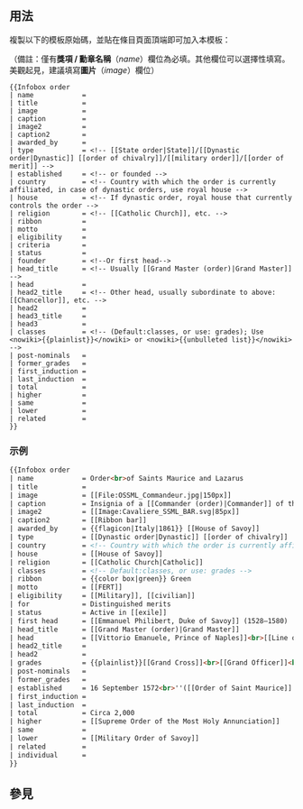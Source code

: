 {{Documentation subpage}}
{{Lua|Module:Infobox|Module:InfoboxImage|Module:Check for unknown parameters}}
{{Parameter names example|_template=| name | title | image | caption | image2 | caption2 | awarded_by | country | type | house | religion | classes | ribbon | motto | day | eligibility | criteria | status | founder | head_title | head | head2_title| head2 | head3_title| head3 | grades | post-nominals | former_grades | established | total | date | first_induction | last_induction | higher | same | lower | related }}
<!-- 在本行下編輯模板說明 -->
== 用法 ==
複製以下的模板原始碼，並貼在條目頁面頂端即可加入本模板：

（備註：僅有'''獎項 / 勳章名稱'''（''name''）欄位為必填。其他欄位可以選擇性填寫。美觀起見，建議填寫'''圖片'''（''image''）欄位）
<pre style="overflow:auto">
{{Infobox order
| name            = 
| title           = 
| image           = 
| caption         = 
| image2          = 
| caption2        = 
| awarded_by      = 
| type            = <!-- [[State order|State]]/[[Dynastic order|Dynastic]] [[order of chivalry]]/[[military order]]/[[order of merit]] -->
| established     = <!-- or founded -->
| country         = <!-- Country with which the order is currently affiliated, in case of dynastic orders, use royal house -->
| house           = <!-- If dynastic order, royal house that currently controls the order -->
| religion        = <!-- [[Catholic Church]], etc. -->
| ribbon          = 
| motto           = 
| eligibility     = 
| criteria        = 
| status          = 
| founder         = <!--Or first head-->
| head_title      = <!-- Usually [[Grand Master (order)|Grand Master]] -->
| head            = 
| head2_title     = <!-- Other head, usually subordinate to above: [[Chancellor]], etc. -->
| head2           = 
| head3_title     =
| head3           =
| classes         = <!-- (Default:classes, or use: grades); Use <nowiki>{{plainlist}}</nowiki> or <nowiki>{{unbulleted list}}</nowiki> -->
| post-nominals   = 
| former_grades   =   
| first_induction = 
| last_induction  = 
| total           =
| higher          = 
| same            = 
| lower           = 
| related         = 
}}
</pre>

=== 示例===
{{Infobox order
| name            = Order<br>of Saints Maurice and Lazarus
| title           = 
| image           = [[File:OSSML_Commandeur.jpg|150px]]
| caption         = Insignia of a [[Commander (order)|Commander]] of the order
| image2          = [[Image:Cavaliere_SSML_BAR.svg|85px]]
| caption2        = [[Ribbon bar]]
| awarded_by      = {{flagicon|Italy|1861}} [[House of Savoy]]
| type            = [[Dynastic order|Dynastic]] [[order of chivalry]]
| country         = <!-- Country with which the order is currently affiliated, in case of dynastic orders, use royal house -->
| house           = [[House of Savoy]]
| religion        = [[Catholic Church|Catholic]]
| classes         = <!-- Default:classes, or use: grades -->
| ribbon          = {{color box|green}} Green
| motto           = [[FERT]]
| eligibility     = [[Military]], [[civilian]]
| criteria        = Distinguished merits
| status          = Active in [[exile]]
| founder         = [[Emmanuel Philibert, Duke of Savoy]] (1528–1580)
| head_title      = [[Grand Master (order)|Grand Master]]
| head            = [[Vittorio Emanuele, Prince of Naples]]<br>[[Line of succession to the former Italian throne|Disputed]]: [[Prince Amedeo, Duke of Aosta (b. 1943)|Prince Amedeo, Duke of Aosta]]
| head2_title     = 
| head2           = 
| grades          = {{plainlist}}[[Grand Cross]]<br>[[Grand Officer]]<br>[[Commander (order)|Commander]]<br>[[Officer]]<br>[[Knight]]/[[Dame]]{{endplainlist}}
| post-nominals   = 
| former_grades   = 
| established     = 16 September 1572<br>''([[Order of Saint Maurice]]: 1434)<br>([[Order of Saint Lazarus]]: 1119)''
| first_induction = 
| last_induction  = 
| total           = Circa 2,000 
| higher          = [[Supreme Order of the Most Holy Annunciation]]
| same            = 
| lower           = [[Military Order of Savoy]]
| related         = 
| individual      = 
}}
<syntaxhighlight lang="html" style="overflow:auto">{{Infobox order
| name            = Order<br>of Saints Maurice and Lazarus
| title           = 
| image           = [[File:OSSML_Commandeur.jpg|150px]]
| caption         = Insignia of a [[Commander (order)|Commander]] of the order
| image2          = [[Image:Cavaliere_SSML_BAR.svg|85px]]
| caption2        = [[Ribbon bar]]
| awarded_by      = {{flagicon|Italy|1861}} [[House of Savoy]]
| type            = [[Dynastic order|Dynastic]] [[order of chivalry]]
| country         = <!-- Country with which the order is currently affiliated, in case of dynastic orders, use royal house -->
| house           = [[House of Savoy]]
| religion        = [[Catholic Church|Catholic]]
| classes         = <!-- Default:classes, or use: grades -->
| ribbon          = {{color box|green}} Green
| motto           = [[FERT]] 
| eligibility     = [[Military]], [[civilian]]
| for             = Distinguished merits
| status          = Active in [[exile]]
| first head      = [[Emmanuel Philibert, Duke of Savoy]] (1528–1580)
| head_title      = [[Grand Master (order)|Grand Master]]
| head            = [[Vittorio Emanuele, Prince of Naples]]<br>[[Line of succession to the former Italian throne|Disputed]]: [[Prince Amedeo, Duke of Aosta (b. 1943)|Prince Amedeo, Duke of Aosta]]
| head2_title     = 
| head2           = 
| grades          = {{plainlist}}[[Grand Cross]]<br>[[Grand Officer]]<br>[[Commander (order)|Commander]]<br>[[Officer]]<br>[[Knight]]/[[Dame]]{{endplainlist}}
| post-nominals   = 
| former_grades   = 
| established     = 16 September 1572<br>''([[Order of Saint Maurice]]: 1434)<br>([[Order of Saint Lazarus]]: 1119)''
| first_induction = 
| last_induction  = 
| total           = Circa 2,000
| higher          = [[Supreme Order of the Most Holy Annunciation]]
| same            = 
| lower           = [[Military Order of Savoy]]
| related         = 
| individual      = 
}}</syntaxhighlight>

== 參見 ==
{{Organization infoboxes}}
<includeonly>{{Sandbox other||<!-- 本行下加入模板的分類 -->
[[Category:獎牌信息框模板|O]]
[[Category:獎勵信息框模板|O]]
}}</includeonly>
